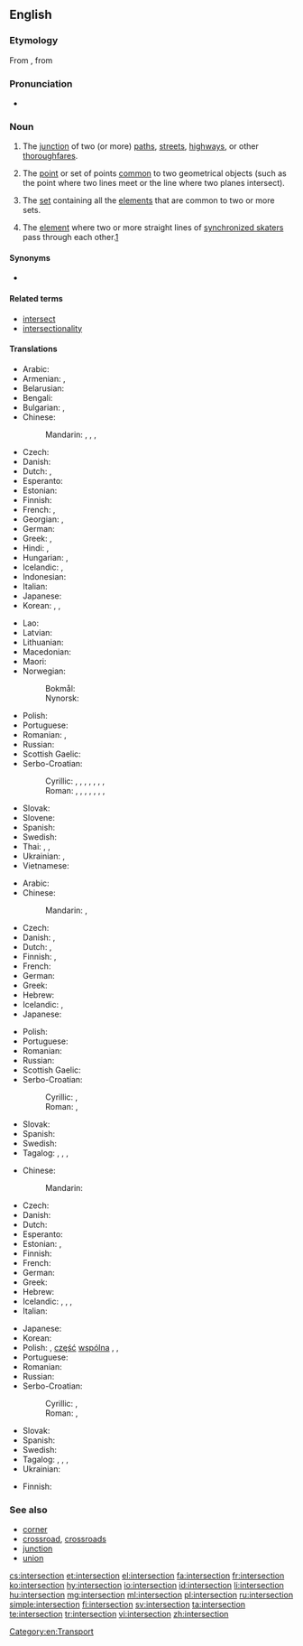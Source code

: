 ==English==
{{wikipedia}}

===Etymology===
From {{etyl|frm|en}} {{m|frm|intersection}}, from {{etyl|la|en}} {{m|la|intersectiō}}

===Pronunciation===
* {{IPA|/ˈɪntərˌsɛkʃən/|lang=en}}

===Noun===
{{en-noun}}

# The [[junction]] of two (or more) [[path]]s, [[street]]s, [[highway]]s, or other [[thoroughfare]]s.
# {{label|en|geometry}} The [[point]] or set of points [[common]] to two geometrical objects (such as the point where two lines meet or the line where two planes intersect).
# {{label|en|set theory}} The [[set]] containing all the [[element]]s that are common to two or more sets.
# {{label|en|sports}} The [[element]] where two or more straight lines of [[synchronized skating|synchronized skaters]] pass through each other.[http://www.isu.org/vsite/vcontent/content/transnews/0,10869,4844-128590-19728-18885-295370-3787-4771-layout160-129898-news-item,00.html]

====Synonyms====
* {{sense|junction of paths}} {{l|en|crossroads}}

====Related terms====
* [[intersect]]
* [[intersectionality]]

====Translations====
{{trans-top|junction of two or more paths, etc}}
* Arabic: {{t|ar|مُفْتَرَق|m}}
* Armenian: {{t+|hy|խաչմերուկ}}, {{t+|hy|քառուղի}}
* Belarusian: {{t|be|скрыжава́нне|n|sc=Cyrl}}
* Bengali: {{t|bn|ছেদ|tr=ched|sc=Beng}}
* Bulgarian: {{t+|bg|кръсто́вище|n|sc=Cyrl}}, {{t+|bg|кръстопъ̀т|m|sc=Cyrl}}
* Chinese:
*: Mandarin: {{t+|cmn|路口|tr=lùkǒu|sc=Hani}}, {{t+|cmn|交叉|tr=jiāochā|sc=Hani}}, {{t|cmn|交差點|sc=Hani}}, {{t|cmn|交差点|tr=jiāochāidiǎn|sc=Hani}}
* Czech: {{t+|cs|křižovatka|f}}
* Danish: {{t+|da|kryds|n}}
* Dutch: {{t+|nl|kruising|f}}, {{t+|nl|kruispunt|m}}
* Esperanto: {{t|eo|kruciĝo}}
* Estonian: {{t|et|ristmik}}
* Finnish: {{t+|fi|risteys}}
* French: {{t+|fr|carrefour|m}}, {{t+|fr|intersection|f}}
* Georgian: {{t|ka|გზაჯვარედინი}}, {{t|ka|მებოძირი}}
* German: {{t+|de|Kreuzung|f}}
* Greek: {{t+|el|διασταύρωση|f}}, {{t+|el|σταυροδρόμι|n}}
* Hindi: {{t|hi|चौराहा|m|sc=Deva}}, {{t|hi|दोराहा|m|sc=Deva}}
* Hungarian: {{t+|hu|útkereszteződés}}, {{t+|hu|csomópont}}
* Icelandic: {{t|is|vegamót|n-p}}, {{t+|is|gatnamót|n-p}}
* Indonesian: {{t+|id|persimpangan}}
* Italian: {{t+|it|incrocio|m}}
* Japanese: {{t+|ja|交差点|tr=こうさてん, kōsaten}}
* Korean: {{t+|ko|사거리|sc=Kore}}, {{t+|ko|네거리|sc=Kore}}, {{t+|ko|교차로|sc=Kore}}
{{trans-mid}}
* Lao: {{t|lo|ທະວິບົດ|sc=Laoo}}
* Latvian: {{t|lv|krustošanās|m}}
* Lithuanian: {{t|lt|sankryža|f}}
* Macedonian: {{t|mk|крстопат|m|sc=Cyrl}}
* Maori: {{t|mi|rīpekanga}}
* Norwegian:
*: Bokmål: {{t+|nb|kryss|n}}
*: Nynorsk: {{t|nn|kryss|n}}
* Polish: {{t+|pl|skrzyżowanie|n}}
* Portuguese: {{t+|pt|interseção|f}}
* Romanian: {{t+|ro|intersecție|f}}, {{t+|ro|intersectare|f}}
* Russian: {{t+|ru|перекрёсток|m}}
* Scottish Gaelic: {{t|gd|eadar-ghearradh|m}}
* Serbo-Croatian:
*: Cyrillic: {{t|sh|кри́жа̄ње|n|sc=Cyrl}}, {{t|sh|ра́скр̄шће|n|sc=Cyrl}}, {{t|sh|ра́скрсница|f|sc=Cyrl}}, {{t|sh|ра́скрӣжје|n|sc=Cyrl}}, {{t|sh|крѝжӣште|n|sc=Cyrl}}, {{t|sh|крижо̀пӯт|m|sc=Cyrl}}, {{t|sh|крижо̀пӯће|n|sc=Cyrl}}, {{t|sh|крсто̀пӯће|n|sc=Cyrl}}
*: Roman: {{t+|sh|krížānje|n}}, {{t+|sh|ráskr̄šće|n}}, {{t+|sh|ráskrsnica|f}}, {{t+|sh|ráskrīžje|n}}, {{t+|sh|krìžīšte|n}}, {{t|sh|križòpūt|m}}, {{t+|sh|križòpūće|n}}, {{t+|sh|krstòpūće|n}}
* Slovak: {{t|sk|križovatka|f}}
* Slovene: {{t+|sl|križišče|n}}
* Spanish: {{t+|es|cruce|m}}
* Swedish: {{t+|sv|korsning|c}}
* Thai: {{t|th|สี่แยก||tr=sèe-yâek}}, {{t|th|ทางแยก|tr=taang-yâek|sc=Thai}}, {{t|th|ชุมทาง|tr=chum-taang|sc=Thai}}
* Ukrainian: {{t|uk|перехре́сток|m|sc=Cyrl}}, {{t|uk|перехре́стя|n|sc=Cyrl}}
* Vietnamese: {{t+|vi|ngã tư}}
{{trans-bottom}}

{{trans-top|in geometry}}
* Arabic: {{t|ar|تَقَاطُع}}
* Chinese:
*: Mandarin: {{t+|cmn|交點|sc=Hani}}, {{t+|cmn|交点|tr=jiāodiǎn|sc=Hani}}
* Czech: {{t|cs|průsečík|m}}
* Danish: {{t|da|skæring}}, {{t|da|skæringspunkt|n}}
* Dutch: {{t+|nl|kruispunt|m}}, {{t|nl|doorsnijding|f}}
* Finnish: {{t+|fi|leikkauspiste}}, {{t+|fi|leikkaus}}
* French: {{t+|fr|intersection|f}}
* German: {{t+|de|Schnittpunkt|m}}
* Greek: {{t+|el|τομή|f}}
* Hebrew: {{t|he|חיתוך}}
* Icelandic: {{t|is|sniðmengi|n}}, {{qualifier|a single point of intersection}} {{t|is|skurðpunktur|m}}
* Japanese: {{t+|ja|交点|tr=こうてん, kōten}}
{{trans-mid}}
* Polish: {{t|pl|punkt przecięcia|m}}
* Portuguese: {{t+|pt|interseção|f}}
* Romanian: {{t+|ro|intersecție|f}}
* Russian: {{t+|ru|пересече́ние|n}}
* Scottish Gaelic: {{t|gd|eadar-ghearradh|m}}
* Serbo-Croatian:
*: Cyrillic: {{qualifier|Ekavian}} {{t|sh|пре́сек|m|sc=Cyrl}}, {{qualifier|Ijekavian}} {{t|sh|пре́сјек|m|sc=Cyrl}}
*: Roman: {{qualifier|Ekavian}} {{t|sh|prések|m}}, {{qualifier|Ijekavian}} {{t+|sh|présjek|m}}
* Slovak: {{t|sk|priesečník|m}}
* Spanish: {{t+|es|intersección|f}}
* Swedish: {{t|sv|skärning|c}}
* Tagalog: {{t+|tl|bagtasan}}, {{t+|tl|pagbagtas}}, , {{t+|tl|bagtas}}
{{trans-bottom}}

{{trans-top|in set theory}}
* Chinese:
*: Mandarin: {{t+|cmn|交集|tr=jiāojí|sc=Hani}}
* Czech: {{t|cs|průnik|m}}
* Danish: {{t|da|fællesmængde|c}}
* Dutch: {{t+|nl|doorsnede}}
* Esperanto: {{t|eo|komunaĵo}}
* Estonian: {{t|et|ühisosa}}, {{t|et|lõige}}
* Finnish: {{t+|fi|leikkaus}}
* French: {{t+|fr|intersection|f}}
* German: {{t+|de|Durchschnitt}}
* Greek: {{t+|el|τομή|f}}
* Hebrew: {{t|he|חיתוך}}
* Icelandic: {{t|is|sniðmengi|n}}, {{t+|is|snið|n}}, {{t|is|skurðmengi|n}}, {{t|is|skarmengi|n}}
* Italian: {{t+|it|intersezione|f}}
{{trans-mid}}
* Japanese: {{t|ja|積集合|tr=せきしゅうごう, sekishūgō}}
* Korean: {{t+|ko|교집합|sc=Kore}}
* Polish: {{t+|pl|przekrój|m}}, [[część]] [[wspólny|wspólna]] {{g|f}}, {{t+|pl|przecięcie|n}}, {{t|pl|iloczyn zbiorów|m}}
* Portuguese: {{t+|pt|interseção|f}}
* Romanian: {{t+|ro|intersecție|f}}
* Russian: {{t+|ru|пересече́ние|n}}
* Serbo-Croatian:
*: Cyrillic: {{qualifier|Ekavian}} {{t|sh|пре́сек|m|sc=Cyrl}}, {{qualifier|Ijekavian}} {{t|sh|пре́сјек|m|sc=Cyrl}}
*: Roman: {{qualifier|Ekavian}} {{t|sh|prések|m}}, {{qualifier|Ijekavian}} {{t+|sh|présjek|m}}
* Slovak: {{t|sk|prienik|m}}
* Spanish: {{t+|es|intersección|f}}
* Swedish: {{t+|sv|snitt|n}}
* Tagalog: {{t+|tl|bagtasan}}, {{t+|tl|pagbagtas}}, , {{t+|tl|bagtas}}
* Ukrainian: {{t|uk|перетин множин|tr=peretyn množyn}}
{{trans-bottom}}

{{trans-top|two or more straight lines of synchronized skaters passing through each other}}
* Finnish: {{t+|fi|läpimeno}}
{{trans-mid}}
{{trans-bottom}}

===See also===
* [[corner]]
* [[crossroad]], [[crossroads]]
* [[junction]]
* [[union]]

[[Category:en:Transport]]

[[cs:intersection]]
[[et:intersection]]
[[el:intersection]]
[[fa:intersection]]
[[fr:intersection]]
[[ko:intersection]]
[[hy:intersection]]
[[io:intersection]]
[[id:intersection]]
[[li:intersection]]
[[hu:intersection]]
[[mg:intersection]]
[[ml:intersection]]
[[pl:intersection]]
[[ru:intersection]]
[[simple:intersection]]
[[fi:intersection]]
[[sv:intersection]]
[[ta:intersection]]
[[te:intersection]]
[[tr:intersection]]
[[vi:intersection]]
[[zh:intersection]]